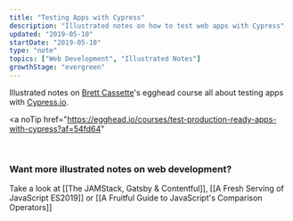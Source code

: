 ```yaml
---
title: "Testing Apps with Cypress"
description: "Illustrated notes on how to test web apps with Cypress"
updated: "2019-05-10"
startDate: "2019-05-10"
type: "note"
topics: ["Web Development", "Illustrated Notes"]
growthStage: "evergreen"
---
```


Illustrated notes on [Brett Cassette](http://twitter.com/brettcassette)'s egghead course all about testing apps with [Cypress.io](https://www.cypress.io/).

<a
  noTip
  href="https://egghead.io/courses/test-production-ready-apps-with-cypress?af=54fd64"
>
  <ImageFrame
    width="800px"
    alt="Test Production Ready Apps with Cypress"
    src="https://og-image-egghead-course.now.sh/test-production-ready-apps-with-cypress"
  />
</a>

<BasicImage
  width="860px"
  alt="Cypress.io is a handy tool for end to end testing"
  src="https://res.cloudinary.com/dg3gyk0gu/image/upload/c_scale,w_750/v1592262637/maggieappleton.com/egghead-course-notes/cypress/CyTesting01_2x.png"
/>

<BasicImage
  width="860px"
  alt="It includes all levels of the stack - from the UI to front-end data stores, to XHR, to APIs, to your database. It's able to test all of these at the same time. It runs a virtual browser that clicks through all the things on all the pages"
  src="https://res.cloudinary.com/dg3gyk0gu/image/upload/c_scale,w_750/v1592262636/maggieappleton.com/egghead-course-notes/cypress/CyTesting02_2x.png"
/>

<BasicImage
  width="860px"
  alt="It lets us write custom tests that assert true or false statements on specific parts of our app. It also alerts us if any of those tests fail. The tool uses the chai assertion library which makes it easy to write chains of selectors."
  src="https://res.cloudinary.com/dg3gyk0gu/image/upload/c_scale,w_750/v1592262637/maggieappleton.com/egghead-course-notes/cypress/CyTesting03_2x.png"
/>

<br />

### Want more illustrated notes on web development?

Take a look at [[The JAMStack, Gatsby & Contentful]], [[A Fresh Serving of JavaScript ES2019]] or [[A Fruitful Guide to JavaScript's Comparison Operators]]
